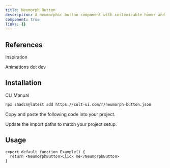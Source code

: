 ```yaml
---
title: Neumorph Button
description: A neumorphic button component with customizable hover and press effects.
component: true
links: {}
---
```


<ComponentPreview
  name="neumorph-button-demo"
  className="[&_.preview>[data-orientation=vertical]]:sm:max-w-[70%]"
/>

## References

<Citations>
  <p className="font-medium text-primary">Inspiration</p>
  <CitationList>
    <CitationItem>
      <CitationLink
        href="https://animations.dev/learn"
        target="_blank"
        rel="noopener noreferrer"
      >
        Animations dot dev
      </CitationLink>
    </CitationItem>
  </CitationList>
</Citations>

## Installation

<CodeTabs>

<TabsList>
  <TabsTrigger value="cli">CLI</TabsTrigger>
  <TabsTrigger value="manual">Manual</TabsTrigger>
</TabsList>

<TabsContent value="cli">

```bash
npx shadcn@latest add https://cult-ui.com/r/neumorph-button.json
```

</TabsContent>

<TabsContent value="manual">

<Steps>

<Step>Copy and paste the following code into your project.</Step>

<ComponentSource name="neumorph-button" />

<Step>Update the import paths to match your project setup.</Step>

</Steps>

</TabsContent>

</CodeTabs>

## Usage



```tsx
export default function Example() {
  return <NeumorphButton>Click me</NeumorphButton>
}
```
